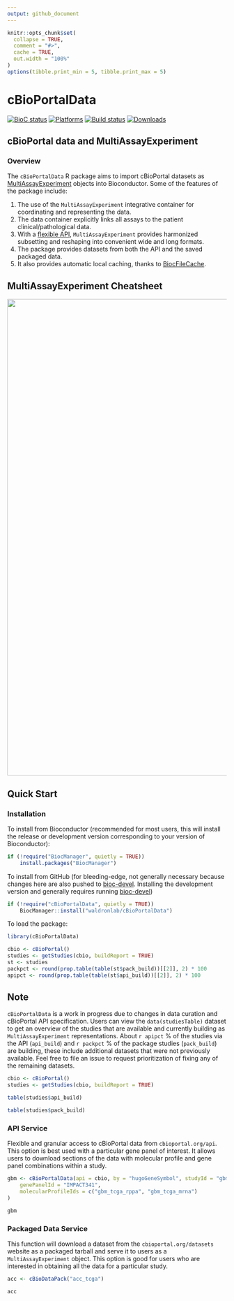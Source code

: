 ```yaml
---
output: github_document
---
```


```r
knitr::opts_chunk$set(
  collapse = TRUE,
  comment = "#>",
  cache = TRUE,
  out.width = "100%"
)
options(tibble.print_min = 5, tibble.print_max = 5)
```

# cBioPortalData

<!-- start badges here -->
[![BioC status](http://www.bioconductor.org/shields/build/release/bioc/cBioPortalData.svg)](https://bioconductor.org/checkResults/release/bioc-LATEST/cBioPortalData)
[![Platforms](http://www.bioconductor.org/shields/availability/release/cBioPortalData.svg)](https://www.bioconductor.org/packages/release/bioc/html/cBioPortalData.html#archives)
[![Build status](https://ci.appveyor.com/api/projects/status/42kd6prni3o0q50b?svg=true)](https://ci.appveyor.com/project/waldronlab/cbioportaldata)
[![Downloads](https://www.bioconductor.org/shields/downloads/release/cBioPortalData.svg)](https://bioconductor.org/packages/stats/bioc/cBioPortalData/)
<!-- end badges here -->

## cBioPortal data and MultiAssayExperiment

### Overview

The `cBioPortalData` R package aims to import cBioPortal datasets as
[MultiAssayExperiment][1] objects into Bioconductor. Some of the features of
the package include:

1. The use of the `MultiAssayExperiment` integrative container for coordinating
and representing the data.
2. The data container explicitly links all assays to the patient
clinical/pathological data.
3. With a [flexible API][2], `MultiAssayExperiment` provides harmonized
subsetting and reshaping into convenient wide and long formats.
4. The package provides datasets from both the API and the saved packaged data.
5. It also provides automatic local caching, thanks to [BiocFileCache][3].

[1]: http://bioconductor.org/packages/MultiAssayExperiment/
[2]: https://github.com/waldronlab/MultiAssayExperiment/wiki/MultiAssayExperiment-API
[3]: https://bioconductor.org/packages/BiocFileCache/

## MultiAssayExperiment Cheatsheet

<a href="https://github.com/waldronlab/cheatsheets/blob/master/MultiAssayExperiment_QuickRef.pdf">
<img src="https://raw.githubusercontent.com/waldronlab/cheatsheets/master/pngs/MultiAssayExperiment_QuickRef.png" width="989" height="1091"/>
</a>

## Quick Start

### Installation

To install from Bioconductor (recommended for most users, this will install the
release or development version corresponding to your version of Bioconductor):

```r
if (!require("BiocManager", quietly = TRUE))
    install.packages("BiocManager")
```

To install from GitHub (for bleeding-edge, not generally necessary because
changes here are also pushed to
[bioc-devel](https://www.bioconductor.org/developers/how-to/useDevel/).
Installing the development version and generally requires running
[bioc-devel](https://www.bioconductor.org/developers/how-to/useDevel/))

```r
if (!require("cBioPortalData", quietly = TRUE))
    BiocManager::install("waldronlab/cBioPortalData")
```

To load the package:

```r
library(cBioPortalData)
```

```r
cbio <- cBioPortal()
studies <- getStudies(cbio, buildReport = TRUE)
st <- studies
packpct <- round(prop.table(table(st$pack_build))[[2]], 2) * 100
apipct <- round(prop.table(table(st$api_build))[[2]], 2) * 100
```

## Note

`cBioPortalData` is a work in progress due to changes in data curation and
cBioPortal API specification. Users can view the `data(studiesTable)` dataset
to get an overview of the studies that are available and currently building
as `MultiAssayExperiment` representations. About `r apipct` % of the studies via
the API (`api_build`) and `r packpct` % of the package studies (`pack_build`)
are building, these include additional datasets that were not previously
available. Feel free to file an issue to request prioritization of fixing any
of the remaining datasets.

```r
cbio <- cBioPortal()
studies <- getStudies(cbio, buildReport = TRUE)
```

```r
table(studies$api_build)

table(studies$pack_build)
```

### API Service

Flexible and granular access to cBioPortal data from `cbioportal.org/api`.
This option is best used with a particular gene panel of interest. It allows
users to download sections of the data with molecular profile and gene panel
combinations within a study.

```r
gbm <- cBioPortalData(api = cbio, by = "hugoGeneSymbol", studyId = "gbm_tcga",
    genePanelId = "IMPACT341",
    molecularProfileIds = c("gbm_tcga_rppa", "gbm_tcga_mrna")
)
```

```r
gbm
```

### Packaged Data Service

This function will download a dataset from the `cbioportal.org/datasets`
website as a packaged tarball and serve it to users as a `MultiAssayExperiment`
object. This option is good for users who are interested in obtaining
all the data for a particular study.

```r
acc <- cBioDataPack("acc_tcga")
```

```r
acc
```

